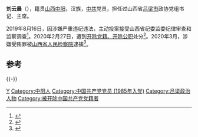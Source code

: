 {{Refimprove|time=2020-09-30T14:49:37+00:00}}
'''刘云晨'''（{{bd|1963年|8月||catIdx=Liu刘}}），籍贯[[山西|山西]][[中阳|中阳]]，汉族，[[中共|中共]]党员，担任过山西省[[吕梁市|吕梁市]]政协党组书记、主席。

2019年8月16日，因涉嫌严重违纪违法，主动投案接受山西省纪委监委纪律审查和监察调查<ref>{{cite news |url=http://www.ccdi.gov.cn/yaowen/201908/t20190816_198861.html |title=山西省吕梁市政协党组书记、主席刘云晨接受纪律审查和监察调查 |work=中央纪委国家监委网站 |date=2019-08-16 |accessdate=2021-02-17 |archive-date=2019-08-17 |archive-url=https://web.archive.org/web/20190817012738/http://www.ccdi.gov.cn/yaowen/201908/t20190816_198861.html }}</ref>。2020年2月27日，遭到[[双开|开除党籍、开除公职]]处分<ref>{{cite news |url=http://www.ccdi.gov.cn/yaowen/202002/t20200227_212376.html |title=山西省吕梁市政协原党组书记、主席刘云晨被开除党籍和公职 |work=中央纪委国家监委网站 |date=2020-02-27 |accessdate=2021-02-17 }}</ref>。2020年3月，涉嫌受贿罪被[[山西省人民检察院|山西省人民检察院]]逮捕<ref>{{cite news |url=http://fanfu.people.com.cn/n1/2020/0310/c64371-31624586.html |title=山西省人民检察院依法对刘云晨决定逮捕 |work=人民网 |date=2020-03-10 |accessdate=2021-02-17 |archive-date=2021-04-06 |archive-url=https://web.archive.org/web/20210406043632/http://fanfu.people.com.cn/n1/2020/0310/c64371-31624586.html }}</ref>。

== 参考 ==
{{reflist}}

{{-}}
{{s-start}}
{{s-par|prc-lcppcc}}
{{s-before|[[朱锦平|朱锦平]]}}
{{s-title|[[中国人民政治协商会议吕梁市委员会|中国人民政治协商会议吕梁市委员会]]主席|2015年12月－2019年9月}}
{{s-after|[[张稳科|张稳科]]}}
{{s-end}}
{{中共十九大以来的反腐败工作}}

{{DEFAULTSORT:Liu刘}}
[[Category:刘姓|Y]]
[[Category:中阳人|Category:中阳人]]
[[Category:中国共产党党员_(1985年入党)|Category:中国共产党党员 (1985年入党)]]
[[Category:吕梁政治人物|Category:吕梁政治人物]]
[[Category:被开除中国共产党党籍者|Category:被开除中国共产党党籍者]]